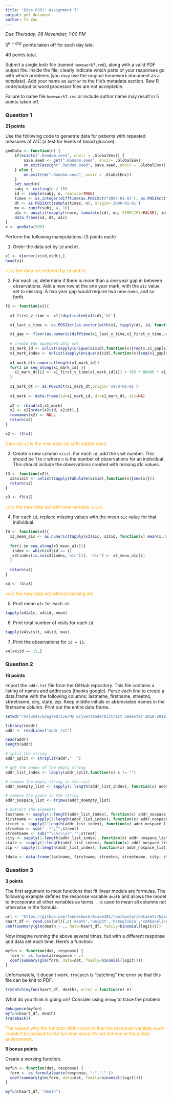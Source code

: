 ```yaml
---
title: 'Bios 6301: Assignment 7'
output: pdf_document
author: Yi Zuo
---
```


*Due Thursday, 08 November, 1:00 PM*

$5^{n=day}$ points taken off for each day late.

40 points total.

Submit a single knitr file (named `homework7.rmd`), along with a valid PDF output file. Inside the file, clearly indicate which parts of your responses go with which problems (you may use the original homework document as a template). Add your name as `author` to the file's metadata section. Raw R code/output or word processor files are not acceptable.

Failure to name file `homework7.rmd` or include author name may result in 5 points taken off.

### Question 1 ###

**21 points**

Use the following code to generate data for patients with repeated measures of A1C (a test for levels of blood glucose).

```r
genData <- function(n) {
    if(exists(".Random.seed", envir = .GlobalEnv)) {
        save.seed <- get(".Random.seed", envir= .GlobalEnv)
        on.exit(assign(".Random.seed", save.seed, envir = .GlobalEnv))
    } else {
        on.exit(rm(".Random.seed", envir = .GlobalEnv))
    }
    set.seed(n)
    subj <- ceiling(n / 10)
    id <- sample(subj, n, replace=TRUE)
    times <- as.integer(difftime(as.POSIXct("2005-01-01"), as.POSIXct("2000-01-01"), units='secs'))
    dt <- as.POSIXct(sample(times, n), origin='2000-01-01')
    mu <- runif(subj, 4, 10)
    a1c <- unsplit(mapply(rnorm, tabulate(id), mu, SIMPLIFY=FALSE), id)
    data.frame(id, dt, a1c)
}
x <- genData(500)
```

Perform the following manipulations: (3 points each)

1. Order the data set by `id` and `dt`.

```r
x1 <- x[order(x$id,x$dt),]
head(x1)
```

<span style="color:orange"> `x1` is the data set ordered by `id` and `dt`. </span>

2. For each `id`, determine if there is more than a one year gap in between observations.  Add a new row at the one year mark, with the `a1c` value set to missing.  A two year gap would require two new rows, and so forth.

```r

f2 <- function(x1){
  
  x1_first_v_time <- x1[!duplicated(x1$id),'dt']

  x1_last_v_time <- as.POSIXct(as.vector(with(x1, tapply(dt, id, function(x) x[length(x)]))),origin='1970-01-01')

  x1_gap <- floor(as.numeric(difftime(x1_last_v_time,x1_first_v_time,units="days")/365))
  
  # create the appended data set
  x1_mark_id <- unlist(sapply(unique(x1$id),function(x){rep(x,x1_gap[x])}))
  x1_mark_index <- unlist(sapply(unique(x1$id),function(x){seq(x1_gap[x])}))
  
  x1_mark_dt<-numeric(length(x1_mark_id))
  for(i in seq_along(x1_mark_id) ){
    x1_mark_dt[i] <- x1_first_v_time[x1_mark_id[i]] + 365 * 86400 * x1_mark_index[i]
  }
  
  x1_mark_dt <- as.POSIXct(x1_mark_dt,origin='1970-01-01')
  
  x1_mark <- data.frame(id=x1_mark_id, dt=x1_mark_dt, a1c=NA)
  
  x2 <- rbind(x1,x1_mark)
  x2 <- x2[order(x2$id, x2$dt),]
  rownames(x2) <- NULL
  return(x2)
}

x2 <- f2(x1)

```

<span style="color:orange"> Data set `x2` is the new data set with added rows. </span>

3. Create a new column `visit`.  For each `id`, add the visit number.  This should be 1 to `n` where `n` is the number of observations for an individual.  This should include the observations created with missing a1c values.

```r

f3 <- function(x2){
  x2$visit <- unlist(sapply(tabulate(x2$id),function(x){seq(x)}))
  return(x2)
}

x3 <- f3(x2)

```

<span style="color:orange"> `x3` is the new data set with new variable `viist`. </span>

4. For each `id`, replace missing values with the mean `a1c` value for that individual.

```r

f4 <- function(x3){
  x3_mean_a1c <- as.numeric(tapply(x3$a1c, x3$id, function(x) mean(x,na.rm=T)))
  
  for(i in seq_along(x3_mean_a1c)){
   index <- which(x3$id == i)
   x3[index[is.na(x3[index,'a1c'])], 'a1c'] <- x3_mean_a1c[i]
  }
  
  return(x3)
}

x4 <- f4(x3)
```

<span style="color:orange"> `x4` is the new data set without missing a1c. </span>

5. Print mean `a1c` for each `id`.

```r

tapply(x4$a1c, x4$id, mean)

```


6. Print total number of visits for each `id`.

```r
tapply(x4$visit, x4$id, max)
```

7. Print the observations for `id = 15`.

```r
x4[x4$id == 15,]
```

### Question 2 ###

**16 points**

Import the `addr.txt` file from the GitHub repository.  This file contains a listing of names and addresses (thanks google).  Parse each line to create a data.frame with the following columns: lastname, firstname, streetno, streetname, city, state, zip.  Keep middle initials or abbreviated names in the firstname column.  Print out the entire data.frame.

```r
setwd("/Volumes/GoogleDrive/My Drive/Vanderbilt/1st Semester 2018-2019/BIOS6301 IntroStatComp/Homework_YZ/Assignment 7")

library(readr)
addr <- readLines("addr.txt")

head(addr)
length(addr)

# split the string
addr_split <- strsplit(addr,"  ")

# get the index of the empty string
addr_list_index <- lapply(addr_split,function(x) x != "")

# remove the empty string in the list
addr_noempty_list <- sapply(1:length(addr_list_index), function(x) addr_split[[x]] <- addr_split[[x]][addr_list_index[[x]]])

# remove the space in the string
addr_nospace_list <- trimws(addr_noempty_list)

# extract the elements
lastname <- sapply(1:length(addr_list_index), function(x) addr_nospace_list[1,x])
firstname <- sapply(1:length(addr_list_index), function(x) addr_nospace_list[2,x])
street <- sapply(1:length(addr_list_index), function(x) addr_nospace_list[3,x])
streetno <- sub(" .*","",street) 
streetname <- sub("^\\S+\\s+","",street) 
city <- sapply(1:length(addr_list_index), function(x) addr_nospace_list[4,x])
state <- sapply(1:length(addr_list_index), function(x) addr_nospace_list[5,x])
zip <- sapply(1:length(addr_list_index), function(x) addr_nospace_list[6,x])

(data <- data.frame(lastname, firstname, streetno, streetname, city, state, zip))
```


### Question 3 ###

**3 points**

The first argument to most functions that fit linear models are formulas.  The following example defines the response variable `death` and allows the model to incorporate all other variables as terms. `.` is used to mean all columns not otherwise in the formula.

```r
url <- "https://github.com/fonnesbeck/Bios6301/raw/master/datasets/haart.csv"
haart_df <- read.csv(url)[,c('death','weight','hemoglobin','cd4baseline')]
coef(summary(glm(death ~ ., data=haart_df, family=binomial(logit))))
```

Now imagine running the above several times, but with a different response and data set each time.  Here's a function:

```r
myfun <- function(dat, response) {
  form <- as.formula(response ~ .)
  coef(summary(glm(form, data=dat, family=binomial(logit))))
}
```

Unfortunately, it doesn't work. `tryCatch` is "catching" the error so that this file can be knit to PDF.

```r
tryCatch(myfun(haart_df, death), error = function(e) e)
```

What do you think is going on?  Consider using `debug` to trace the problem.

```r
debugonce(myfun)
myfun(haart_df, death)
traceback()
```

<span style="color:orange"> The reason why the function didn't work is that the response variable `death` couldn't be passed to the function since it's not defined in the global environment. </span>

**5 bonus points**

Create a working function.

```r
myfun <- function(dat, response) {
  form <- as.formula(paste(response, "~","." ))
  coef(summary(glm(form, data=dat, family=binomial(logit))))
}

myfun(haart_df, "death")

```
